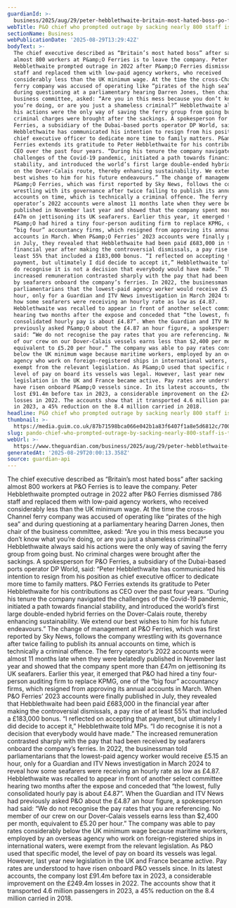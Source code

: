 ```yaml
---
guardianId: >-
  business/2025/aug/29/peter-hebblethwaite-britain-most-hated-boss-po-ferries-to-quit
webTitle: P&O chief who prompted outrage by sacking nearly 800 staff is to quit
sectionName: Business
webPublicationDate: '2025-08-29T13:29:42Z'
bodyText: >-
  The chief executive described as “Britain’s most hated boss” after sacking
  almost 800 workers at P&amp;O Ferries is to leave the company. Peter
  Hebblethwaite prompted outrage in 2022 after P&amp;O Ferries dismissed 786
  staff and replaced them with low-paid agency workers, who received
  considerably less than the UK minimum wage. At the time the cross-Channel
  ferry company was accused of operating like “pirates of the high sea” and
  during questioning at a parliamentary hearing Darren Jones, then chair of the
  business committee, asked: “Are you in this mess because you don’t know what
  you’re doing, or are you just a shameless criminal?” Hebblethwaite always said
  his actions were the only way of saving the ferry group from going bust. No
  criminal charges were brought after the sackings. A spokesperson for P&amp;O
  Ferries, a subsidiary of the Dubai-based ports operator DP World, said: “Peter
  Hebblethwaite has communicated his intention to resign from his position as
  chief executive officer to dedicate more time to family matters. P&amp;O
  Ferries extends its gratitude to Peter Hebblethwaite for his contributions as
  CEO over the past four years. “During his tenure the company navigated the
  challenges of the Covid-19 pandemic, initiated a path towards financial
  stability, and introduced the world’s first large double-ended hybrid ferries
  on the Dover-Calais route, thereby enhancing sustainability. We extend our
  best wishes to him for his future endeavours.” The change of management at
  P&amp;O Ferries, which was first reported by Sky News, follows the company
  wrestling with its governance after twice failing to publish its annual
  accounts on time, which is technically a criminal offence. The ferry
  operator’s 2022 accounts were almost 11 months late when they were belatedly
  published in November last year and showed that the company spent more than
  £47m on jettisoning its UK seafarers. Earlier this year, it emerged that
  P&amp;O had hired a tiny four-person auditing firm to replace KPMG, one of the
  “big four” accountancy firms, which resigned from approving its annual
  accounts in March. When P&amp;O Ferries’ 2023 accounts were finally published
  in July, they revealed that Hebblethwaite had been paid £683,000 in the
  financial year after making the controversial dismissals, a pay rise of at
  least 55% that included a £183,000 bonus. “I reflected on accepting that
  payment, but ultimately I did decide to accept it,” Hebblethwaite told MPs. “I
  do recognise it is not a decision that everybody would have made.” The
  increased remuneration contrasted sharply with the pay that had been received
  by seafarers onboard the company’s ferries. In 2022, the businessman told
  parliamentarians that the lowest-paid agency worker would receive £5.15 an
  hour, only for a Guardian and ITV News investigation in March 2024 to reveal
  how some seafarers were receiving an hourly rate as low as £4.87.
  Hebblethwaite was recalled to appear in front of another select committee
  hearing two months after the expose and conceded that “the lowest, fully
  consolidated hourly pay is about £4.87”. When the Guardian and ITV News had
  previously asked P&amp;O about the £4.87 an hour figure, a spokesperson had
  said: “We do not recognise the pay rates that you are referencing. No member
  of our crew on our Dover-Calais vessels earns less than $2,400 per month,
  equivalent to £5.20 per hour.” The company was able to pay rates considerably
  below the UK minimum wage because maritime workers, employed by an overseas
  agency who work on foreign-registered ships in international waters, were
  exempt from the relevant legislation. As P&amp;O used that specific model, the
  level of pay on board its vessels was legal. However, last year new
  legislation in the UK and France became active. Pay rates are understood to
  have risen onboard P&amp;O vessels since. In its latest accounts, the company
  lost £91.4m before tax in 2023, a considerable improvement on the £249.4m
  losses in 2022. The accounts show that it transported 4.6 million passengers
  in 2023, a 45% reduction on the 8.4 million carried in 2018.
headline: P&O chief who prompted outrage by sacking nearly 800 staff is to quit
thumbnail: >-
  https://media.guim.co.uk/87b71598bca066e042b1a83f6407f1a8e5d6812c/700_0_3502_2802/500.jpg
slug: pando-chief-who-prompted-outrage-by-sacking-nearly-800-staff-is-to-quit
webUrl: >-
  https://www.theguardian.com/business/2025/aug/29/peter-hebblethwaite-britain-most-hated-boss-po-ferries-to-quit
generatedAt: '2025-08-29T20:00:13.358Z'
source: guardian-api
---
```

The chief executive described as “Britain’s most hated boss” after sacking almost 800 workers at P&amp;O Ferries is to leave the company. Peter Hebblethwaite prompted outrage in 2022 after P&amp;O Ferries dismissed 786 staff and replaced them with low-paid agency workers, who received considerably less than the UK minimum wage. At the time the cross-Channel ferry company was accused of operating like “pirates of the high sea” and during questioning at a parliamentary hearing Darren Jones, then chair of the business committee, asked: “Are you in this mess because you don’t know what you’re doing, or are you just a shameless criminal?” Hebblethwaite always said his actions were the only way of saving the ferry group from going bust. No criminal charges were brought after the sackings. A spokesperson for P&amp;O Ferries, a subsidiary of the Dubai-based ports operator DP World, said: “Peter Hebblethwaite has communicated his intention to resign from his position as chief executive officer to dedicate more time to family matters. P&amp;O Ferries extends its gratitude to Peter Hebblethwaite for his contributions as CEO over the past four years. “During his tenure the company navigated the challenges of the Covid-19 pandemic, initiated a path towards financial stability, and introduced the world’s first large double-ended hybrid ferries on the Dover-Calais route, thereby enhancing sustainability. We extend our best wishes to him for his future endeavours.” The change of management at P&amp;O Ferries, which was first reported by Sky News, follows the company wrestling with its governance after twice failing to publish its annual accounts on time, which is technically a criminal offence. The ferry operator’s 2022 accounts were almost 11 months late when they were belatedly published in November last year and showed that the company spent more than £47m on jettisoning its UK seafarers. Earlier this year, it emerged that P&amp;O had hired a tiny four-person auditing firm to replace KPMG, one of the “big four” accountancy firms, which resigned from approving its annual accounts in March. When P&amp;O Ferries’ 2023 accounts were finally published in July, they revealed that Hebblethwaite had been paid £683,000 in the financial year after making the controversial dismissals, a pay rise of at least 55% that included a £183,000 bonus. “I reflected on accepting that payment, but ultimately I did decide to accept it,” Hebblethwaite told MPs. “I do recognise it is not a decision that everybody would have made.” The increased remuneration contrasted sharply with the pay that had been received by seafarers onboard the company’s ferries. In 2022, the businessman told parliamentarians that the lowest-paid agency worker would receive £5.15 an hour, only for a Guardian and ITV News investigation in March 2024 to reveal how some seafarers were receiving an hourly rate as low as £4.87. Hebblethwaite was recalled to appear in front of another select committee hearing two months after the expose and conceded that “the lowest, fully consolidated hourly pay is about £4.87”. When the Guardian and ITV News had previously asked P&amp;O about the £4.87 an hour figure, a spokesperson had said: “We do not recognise the pay rates that you are referencing. No member of our crew on our Dover-Calais vessels earns less than $2,400 per month, equivalent to £5.20 per hour.” The company was able to pay rates considerably below the UK minimum wage because maritime workers, employed by an overseas agency who work on foreign-registered ships in international waters, were exempt from the relevant legislation. As P&amp;O used that specific model, the level of pay on board its vessels was legal. However, last year new legislation in the UK and France became active. Pay rates are understood to have risen onboard P&amp;O vessels since. In its latest accounts, the company lost £91.4m before tax in 2023, a considerable improvement on the £249.4m losses in 2022. The accounts show that it transported 4.6 million passengers in 2023, a 45% reduction on the 8.4 million carried in 2018.
